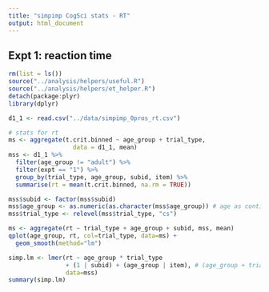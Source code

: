 ```yaml
---
title: "simpimp CogSci stats - RT"
output: html_document
---
```


## Expt 1: reaction time

```r
rm(list = ls())
source("../analysis/helpers/useful.R")
source("../analysis/helpers/et_helper.R")
detach(package:plyr)
library(dplyr)

d1_1 <- read.csv("../data/simpimp_0pros_rt.csv")

# stats for rt
ms <- aggregate(t.crit.binned ~ age_group + trial_type,
                  data = d1_1, mean)
mss <- d1_1 %>%
  filter(age_group != "adult") %>%
  filter(expt == "1") %>%
  group_by(trial_type, age_group, subid, item) %>%
  summarise(rt = mean(t.crit.binned, na.rm = TRUE))

mss$subid <- factor(mss$subid)
mss$age_group <- as.numeric(as.character(mss$age_group)) # age as continuous
mss$trial_type <- relevel(mss$trial_type, "cs")

ms <- aggregate(rt ~ trial_type + age_group + subid, mss, mean)
qplot(age_group, rt, col=trial_type, data=ms) + 
  geom_smooth(method="lm")

simp.lm <- lmer(rt ~ age_group * trial_type 
                + (1 | subid) + (age_group | item), # (age_group + trial_type | item) fails to converge
                data=mss)
summary(simp.lm)

```
